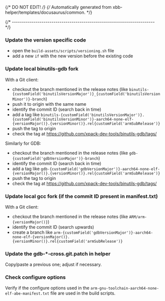 {/* DO NOT EDIT! */}
{/* Automatically generated from xbb-helper/templates/docusaurus/common. */}



{/* ------------------------------------------------------------------------ */}

### Update the version specific code

- open the `build-assets/scripts/versioning.sh` file
- add a new `if` with the new version before the existing code

### Update local binutils-gdb fork

With a Git client:

- checkout the branch mentioned in the release notes
  (like <code>binutils-{customField('binutilsVersionMajor')}_{customField('binutilsVersionMinor')}-branch</code>)
- push it to origin with the same name
- identify the commit ID (search back in time)
- add a tag like <code>binutils-{customField('binutilsVersionMajor')}.{customField('binutilsVersionMinor')}-aarch64-none-elf-{versionMajor()}.{versionMinor()}.rel{customField('armSubRelease')}</code>
- push the tag to origin
- check the tag at https://github.com/xpack-dev-tools/binutils-gdb/tags/

Similarly for GDB:

- checkout the branch mentioned in the release notes
  (like <code>gdb-{customField('gdbVersionMajor')}-branch</code>)
- identify the commit ID (search back in time)
- add a tag like <code>gdb-{customField('gdbVersionMajor')}-aarch64-none-elf-{versionMajor()}.{versionMinor()}.rel{customField('armSubRelease')}</code>
- push the tag to origin
- check the tag at https://github.com/xpack-dev-tools/binutils-gdb/tags/

### Update local gcc fork (if the commit ID present in manifest.txt)

With a Git client:

- checkout the branch mentioned in the release notes
  (like <code>ARM/arm-{versionMajor()}</code>)
- identify the commit ID (search upwards)
- create a branch like <code>arm-{customField('gdbVersionMajor')}-aarch64-none-elf-{versionMajor()}.{versionMinor()}.rel{customField('armSubRelease')}</code>

### Update the gdb-*-cross.git.patch in helper

Copy/paste a previous one; adjust if necessary.

### Check configure options

Verify if the configure options used in
the <code>arm-gnu-toolchain-aarch64-none-elf-abe-manifest.txt</code> file
are used in the build scripts.
